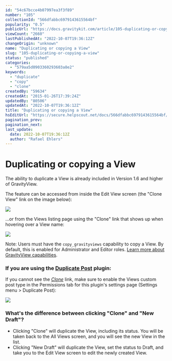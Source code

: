 ```yaml
---
id: "54c67bcce4b07997ea3f3f89"
number: "105"
collectionId: "566dfabbc6979143615564bf"
popularity: "0.5"
publicUrl: "https://docs.gravitykit.com/article/105-duplicating-or-copying-a-view"
viewCount: "2660"
lastPublishedAt: "2022-10-07T19:36:12Z"
changeOrigin: "unknown"
name: "Duplicating or copying a View"
slug: "105-duplicating-or-copying-a-view"
status: "published"
categories: 
  - "579aa5d0903360293603a8e2"
keywords: 
  - "duplicate"
  - "copy"
  - "clone"
createdBy: "59634"
createdAt: "2015-01-26T17:39:24Z"
updatedBy: "80506"
updatedAt: "2022-10-07T19:36:12Z"
title: "Duplicating or copying a View"
hsEditUrl: "https://secure.helpscout.net/docs/566dfabbc6979143615564bf/article/54c67bcce4b07997ea3f3f89"
pagination_prev: 
pagination_next: 
last_update:
  date: 2022-10-07T19:36:12Z
  author: "Rafael Ehlers"
---
```


# Duplicating or copying a View

The ability to duplicate a View is already included in Version 1.6 and higher of GravityView.

The feature can be accessed from inside the Edit View screen (the "Clone View" link on the image below):

![](https://s3.amazonaws.com/helpscout.net/docs/assets/54c58489e4b051242988532c/images/54d119cee4b086c0c0964b20/file-oYBUeBN68s.png)

...or from the Views listing page using the "Clone" link that shows up when hovering over a View name:

![](https://s3.amazonaws.com/helpscout.net/docs/assets/54c58489e4b051242988532c/images/54d119b8e4b086c0c0964b1f/file-ybZujuK1KE.png)

Note: Users must have the `copy_gravityviews` capability to copy a View. By default, this is enabled for Administrator and Editor roles. [Learn more about GravityView capabilities](https://docs.gravitykit.com/article/311-gravityview-capabilities).

### If you are using the [Duplicate Post](https://wordpress.org/plugins/duplicate-post/) plugin:

If you cannot see the *<u>Clone</u>* link, make sure to enable the Views custom post type in the Permissions tab for this plugin's settings page (Settings menu &gt; Duplicate Post):

![](https://s3.amazonaws.com/helpscout.net/docs/assets/54c58489e4b051242988532c/images/581bc17a90336042578d1876/file-jJWxb5uQ6s.jpg)

### What's the difference between clicking "Clone" and "New Draft"?

- Clicking "Clone" will duplicate the View, including its status. You will be taken back to the All Views screen, and you will see the new View in the list.
- Clicking "New Draft" will duplicate the View, set the status to Draft, and take you to the Edit View screen to edit the newly created View.